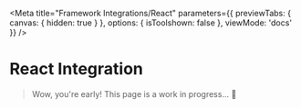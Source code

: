
<Meta title="Framework Integrations/React"
      parameters={{
        previewTabs: {
          canvas: {
            hidden: true
          }
        },
        options: {
          isToolshown: false
        },
        viewMode: 'docs'
      }}
/>

# React Integration

> Wow, you're early! This page is a work in progress... 🔨
